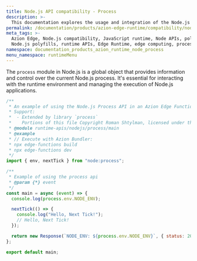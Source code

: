 ```yaml
---
title: Node.js API compatibility - Process
description: >-
  This documentation explores the usage and integration of the Node.js Process module within the Azion Edge Runtime. The Process module is an essential part of Node.js, enabling interaction with the current Node.js process, providing information, and controlling its execution.
permalink: /documentation/products/azion-edge-runtime/compatibility/node/process/
meta_tags: >-
  Azion Edge, Node.js compatibility, JavaScript runtime, Node APIs, polyfills,
  Node.js polyfills, runtime APIs, Edge Runtime, edge computing, process
namespace: documentation_products_azion_runtime_node_process
menu_namespace: runtimeMenu
---
```


The `process` module in Node.js is a global object that provides information and control over the current Node.js process. It's essential for interacting with the runtime environment and managing the execution of Node.js applications.

```javascript
/**
 * An example of using the Node.js Process API in an Azion Edge Function.
 * Support:
 *  - Extended by library `process`
 *    Portions of this file Copyright Roman Shtylman, licensed under the MIT license.
 * @module runtime-apis/nodejs/process/main
 * @example
 * // Execute with Azion Bundler:
 * npx edge-functions build
 * npx edge-functions dev
 */
import { env, nextTick } from "node:process";

/**
 * Example of using the process api
 * @param {*} event
 */
const main = async (event) => {
  console.log(process.env.NODE_ENV);

  nextTick(() => {
    console.log("Hello, Next Tick!");
    // Hello, Next Tick!
  });

  return new Response(`NODE_ENV: ${process.env.NODE_ENV}`, { status: 200 });
};

export default main;
```